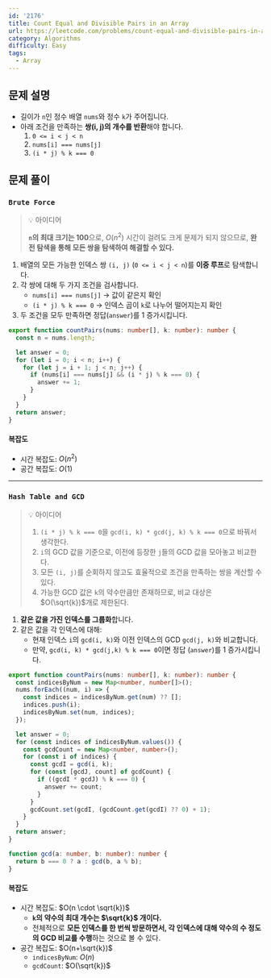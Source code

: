 ```yaml
---
id: '2176'
title: Count Equal and Divisible Pairs in an Array
url: https://leetcode.com/problems/count-equal-and-divisible-pairs-in-an-array
category: Algorithms
difficulty: Easy
tags:
  - Array
---
```


## 문제 설명

- 길이가 `n`인 정수 배열 `nums`와 정수 `k`가 주어집니다.
- 아래 조건을 만족하는 **쌍(i, j)의 개수를 반환**해야 합니다.
  1. `0 <= i < j < n`
  2. `nums[i] === nums[j]`
  3. `(i * j) % k === 0`

## 문제 풀이

### `Brute Force`

> 💡 아이디어
>
> **`n`의 최대 크기는 100**으로, $O(n^2)$ 시간이 걸려도 크게 문제가 되지 않으므로, **완전 탐색을 통해 모든 쌍을 탐색하여 해결할 수 있다.**

1. 배열의 모든 가능한 인덱스 쌍 `(i, j)` (`0 <= i < j < n`)를 **이중 루프**로 탐색합니다.
2. 각 쌍에 대해 두 가지 조건을 검사합니다.
   - `nums[i] === nums[j]` → 값이 같은지 확인
   - `(i * j) % k === 0` → 인덱스 곱이 `k`로 나누어 떨어지는지 확인
3. 두 조건을 모두 만족하면 정답(`answer`)를 1 증가시킵니다.

```typescript showLineNumbers
export function countPairs(nums: number[], k: number): number {
  const n = nums.length;

  let answer = 0;
  for (let i = 0; i < n; i++) {
    for (let j = i + 1; j < n; j++) {
      if (nums[i] === nums[j] && (i * j) % k === 0) {
        answer += 1;
      }
    }
  }
  return answer;
}
```

#### 복잡도

- 시간 복잡도: $O(n^2)$
- 공간 복잡도: $O(1)$

---

### `Hash Table and GCD`

> 💡 아이디어
>
> 1. `(i * j) % k === 0`을 `gcd(i, k) * gcd(j, k) % k === 0`으로 바꿔서 생각한다.
> 2. `i`의 GCD 값을 기준으로, 이전에 등장한 `j`들의 GCD 값을 모아놓고 비교한다.
> 3. 모든 `(i, j)`를 순회하지 않고도 효율적으로 조건을 만족하는 쌍을 계산할 수 있다.
> 4. 가능한 GCD 값은 `k`의 약수만큼만 존재하므로, 비교 대상은 $O(\sqrt{k})$개로 제한된다.

1. **같은 값을 가진 인덱스를 그룹화**합니다.
2. 같은 값을 각 인덱스에 대해:
   - 현재 인덱스 `i`의 `gcd(i, k)`와 이전 인덱스의 GCD `gcd(j, k)`와 비교합니다.
   - 만약, `gcd(i, k) * gcd(j,k) % k === 0`이면 정답 (`answer`)를 1 증가시킵니다.

```typescript showLineNumbers
export function countPairs(nums: number[], k: number): number {
  const indicesByNum = new Map<number, number[]>();
  nums.forEach((num, i) => {
    const indices = indicesByNum.get(num) ?? [];
    indices.push(i);
    indicesByNum.set(num, indices);
  });

  let answer = 0;
  for (const indices of indicesByNum.values()) {
    const gcdCount = new Map<number, number>();
    for (const i of indices) {
      const gcdI = gcd(i, k);
      for (const [gcdJ, count] of gcdCount) {
        if ((gcdI * gcdJ) % k === 0) {
          answer += count;
        }
      }
      gcdCount.set(gcdI, (gcdCount.get(gcdI) ?? 0) + 1);
    }
  }
  return answer;
}

function gcd(a: number, b: number): number {
  return b === 0 ? a : gcd(b, a % b);
}
```

#### 복잡도

- 시간 복잡도: $O(n \cdot \sqrt{k})$
  - **`k`의 약수의 최대 개수는 $\sqrt{k}$ 개이다.**
  - 전체적으로 **모든 인덱스를 한 번씩 방문하면서, 각 인덱스에 대해 약수의 수 정도의 GCD 비교를 수행**하는 것으로 볼 수 있다.
- 공간 복잡도: $O(n+\sqrt{k})$
  - `indicesByNum`: $O(n)$
  - `gcdCount`: $O(\sqrt{k})$
